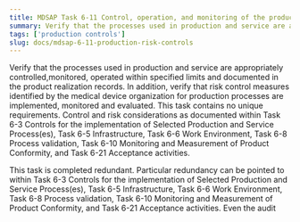 ```yaml
---
title: MDSAP Task 6-11 Control, operation, and monitoring of the production and service process; risk controls
summary: Verify that the processes used in production and service are appropriately controlled,monitored, operated within specified limits and documented in the product realization records.
tags: ['production controls']
slug: docs/mdsap-6-11-production-risk-controls
---
```


<RegLang>
Verify that the processes used in production and service are appropriately controlled,monitored, operated within specified limits and documented in the product realization records.
In addition, verify that risk control measures identified by the medical device organization for production processes are implemented, monitored and evaluated.
</RegLang>

<ReportLang>
This task contains no unique requirements.  Control and risk considerations as documented within Task 6-3 Controls for the implementation of Selected Production and Service Process(es),  Task 6-5 Infrastructure, Task 6-6 Work Environment, Task 6-8 Process validation, Task 6-10 Monitoring and Measurement of Product Conformity, and Task 6-21 Acceptance activities.
</ReportLang>

This task is completed redundant.  Particular redundancy can be pointed to within Task 6-3 Controls for the implementation of Selected Production and Service Process(es),  Task 6-5 Infrastructure, Task 6-6 Work Environment, Task 6-8 Process validation, Task 6-10 Monitoring and Measurement of Product Conformity, and Task 6-21 Acceptance activities.  Even the audit 



